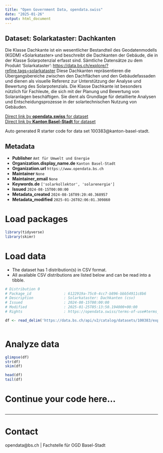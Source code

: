 ```yaml
---
title: "Open Government Data, opendata.swiss"
date: "2025-01-26"
output: html_document
---
```


## Dataset: Solarkataster: Dachkanten

Die Klasse Dachkante ist ein wesentlicher Bestandteil des Geodatenmodells (KGDM) «Solarkataster» und beschreibt die Dachkanten der Gebäude, die in der Klasse Solarpotenzial erfasst sind. 
 Sämtliche Datensätze zu dem Produkt 'Solarkataster': [https://data.bs.ch/explore/?refine.tags=solarkataster](https://data.bs.ch/explore/?refine.tags=solarkataster)
Diese Dachkanten repräsentieren die Übergangsbereiche zwischen den Dachflächen und den Gebäudefassaden und dienen als visuelle Referenz zur Unterstützung der Analyse und Bewertung des Solarpotenzials.
Die Klasse Dachkante ist besonders nützlich für Fachleute, die sich mit der Planung und Bewertung von Solaranlagen beschäftigen. Sie dient als Grundlage für detaillierte Analysen und Entscheidungsprozesse in der solartechnischen Nutzung von Gebäuden.

[Direct link by **opendata.swiss** for dataset](https://opendata.swiss/de/dataset/solarkataster-dachkanten)<br>
[Direct link by **Kanton Basel-Stadt** for dataset](https://data.bs.ch/explore/dataset/100383/)

Auto generated R starter code for data set 100383@kanton-basel-stadt.

## Metadata

- **Publisher** `Amt für Umwelt und Energie`
- **Organization.display_name.de** `Kanton Basel-Stadt`
- **Organization.url** `https://www.opendata.bs.ch`
- **Maintainer** `None`
- **Maintainer_email** `None`
- **Keywords.de** `['solarkollektor', 'solarenergie']`
- **Issued** `2024-08-15T00:00:00`
- **Metadata_created** `2024-08-16T09:20:40.368957`
- **Metadata_modified** `2025-01-26T02:06:01.309860`


# Load packages

```r

library(tidyverse)
library(skimr)

```

# Load data

-   The dataset has 1 distribution(s) in CSV format.
-   All available CSV distributions are listed below and can be read into a tibble.

```r

# Distribution 0
# Package_id               : 6122919a-75c0-4cc7-b896-bbb54911c8b6
# Description              : Solarkataster: Dachkanten (csv)
# Issued                   : 2024-08-15T00:00:00
# Modified                 : 2025-01-25T05:13:50.194000+00:00
# Rights                   : https://opendata.swiss/terms-of-use#terms_by

df <- read_delim('https://data.bs.ch/api/v2/catalog/datasets/100383/exports/csv?use_labels=true')



```

# Analyze data

```r

glimpse(df)
str(df)
skim(df)

head(df)
tail(df)

```

# Continue your code here...

```r

```

------------------------------------------------------------------------

# Contact

opendata@bs.ch | Fachstelle für OGD Basel-Stadt
